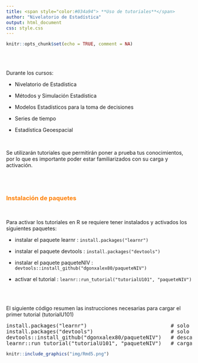 ```yaml
---
title: <span style="color:#034a94"> **Uso de tutoriales**</span>
author: "Nivelatorio de Estadística"
output: html_document
css: style.css
---
```


```r
knitr::opts_chunk$set(echo = TRUE, comment = NA)
```

<br/><br/>

Durante los cursos:

* Nivelatorio de Estadística

* Métodos y Simulación Estadística

* Modelos Estadísticos para la toma de decisiones

* Series de tiempo 

* Estadística Geoespacial

<br/>

Se utilizarán tutoriales que permitirán poner a prueba tus conocimientos, por lo que es importante poder estar familiarizados con su carga y activación.



<br/><br/>

### <span style="color:#FF7F00">**Instalación de paquetes**</span>

<br/>

Para activar los tutoriales en R se requiere tener instalados  y activados los siguientes paquetes: 

* instalar el paquete learnr   : `install.packages("learnr")` 

* instalar el paquete devtools : `install.packages("devtools")` 

* instalar el paquete paqueteNIV : `devtools::install_github("dgonxalex80/paqueteNIV")`

* activar el tutorial : `learnr::run_tutorial("tutorialU101", "paqueteNIV")`

<br/><br/>

El siguiente código resumen las instrucciones necesarias para cargar el primer tutorial (tutorialU101)

<pre>
install.packages("learnr")                           # solo una vez
install.packages("devtools")                         # solo una vez
devtools::install_github("dgonxalex80/paqueteNIV")   # descarga paquete nivelatorioEST
learnr::run_tutorial("tutorialU101", "paqueteNIV")   # carga tutorial 1
</pre>


```r
knitr::include_graphics("img/Rmd5.png")
```
